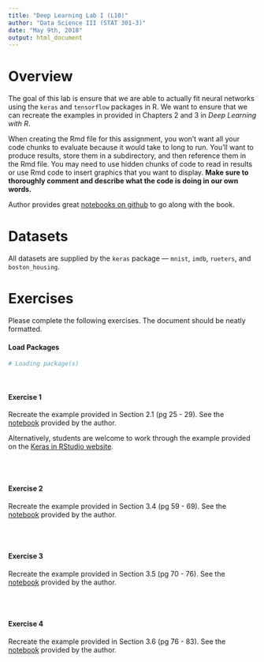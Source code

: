 ```yaml
---
title: "Deep Learning Lab I (L10)"
author: "Data Science III (STAT 301-3)"
date: "May 9th, 2018"
output: html_document
---
```


# Overview

The goal of this lab is ensure that we are able to actually fit neural networks using the `keras` and `tensorflow` packages in R. We want to ensure that we can recreate the examples in provided in Chapters 2 and 3 in *Deep Learning with R*.

When creating the Rmd file for this assignment, you won't want all your code chunks to evaluate because it would take to long to run. You'll want to produce results, store them in a subdirectory, and then reference them in the Rmd file. You may need to use hidden chunks of code to read in results or use Rmd code to insert graphics that you want to display. **Make sure to thoroughly comment and describe what the code is doing in our own words.**

Author provides great [notebooks on github](https://github.com/jjallaire/deep-learning-with-r-notebooks) to go along with the book.

# Datasets 

All datasets are supplied by the `keras` package --- `mnist`, `imdb`, `rueters`, and `boston_housing`.

# Exercises

Please complete the following exercises. The document should be neatly formatted. 

#### Load Packages

```r
# Loading package(s)

```
<br>

#### Exercise 1
Recreate the example provided in Section 2.1 (pg 25 - 29). See the [notebook](https://jjallaire.github.io/deep-learning-with-r-notebooks/notebooks/2.1-a-first-look-at-a-neural-network.nb.html) provided by the author.

Alternatively, students are welcome to work through the example provided on the [Keras in RStudio website](https://keras.rstudio.com/).

<br><br>

#### Exercise 2
Recreate the example provided in Section 3.4 (pg 59 - 69). See the [notebook](https://jjallaire.github.io/deep-learning-with-r-notebooks/notebooks/3.4-classifying-movie-reviews.nb.html) provided by the author.

<br><br>

#### Exercise 3
Recreate the example provided in Section 3.5 (pg 70 - 76). See the [notebook](https://jjallaire.github.io/deep-learning-with-r-notebooks/notebooks/3.5-classifying-newswires.nb.html) provided by the author.

<br><br>

#### Exercise 4
Recreate the example provided in Section 3.6 (pg 76 - 83). See the [notebook](https://jjallaire.github.io/deep-learning-with-r-notebooks/notebooks/3.6-predicting-house-prices.nb.html) provided by the author.


